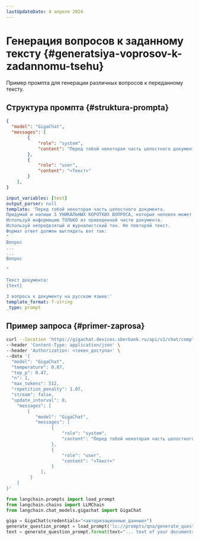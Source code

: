 ```yaml
---
lastUpdateDate: 4 апреля 2024
---
```



# Генерация вопросов к заданному тексту {#generatsiya-voprosov-k-zadannomu-tsehu}

Пример промпта для генерации различных вопросов к переданному тексту.

## Структура промпта {#struktura-prompta}

<Tabs queryString="tool">
<TabItem value="api" label="GigaChat API" default>

```json
{
  "model": "GigaChat",
  "messages": [
        {
            "role": "system",
            "content": "Перед тобой некоторая часть целостного документа.\nПридумай и напиши 3 УНИКАЛЬНЫХ КОРОТКИХ ВОПРОСА, которые человек может задать к данному документу.\nИспользуй информацию ТОЛЬКО из приведенной части документа.\nИспользуй непредвзятый и журналистский тон. Не повторяй текст.\nФормат ответ должен выглядеть вот так:\n\n\"Вопрос\n\n...\n...\nВопрос\n\n\""
        },
        {
            "role": "user",
            "content": "<Текст>"
        }
    ],
}
```

</TabItem>
<TabItem value="sdk" label="GigaChain" >

```yaml
input_variables: [text]
output_parser: null
template: 'Перед тобой некоторая часть целостного документа. 
Придумай и напиши 3 УНИКАЛЬНЫХ КОРОТКИХ ВОПРОСА, которые человек может задать к данному документу.
Используй информацию ТОЛЬКО из приведенной части документа.
Используй непредвзятый и журналистский тон. Не повторяй текст.
Формат ответ должен выглядеть вот так:
"
Вопрос
...
...
Вопрос

"

Текст документа:
{text}

3 вопроса к документу на русском языке:'
template_format: f-string
_type: prompt
```

</TabItem>
</Tabs>

## Пример запроса {#primer-zaprosa}

<Tabs queryString="tool">
<TabItem value="api" label="GigaChat API" default>

```sh
curl --location 'https://gigachat.devices.sberbank.ru/api/v1/chat/completions' \
--header 'Content-Type: application/json' \
--header 'Authorization: <токен_доступа>' \
--data '{
  "model": "GigaChat", 
  "temperature": 0.87, 
  "top_p": 0.47, 
  "n": 1, 
  "max_tokens": 512, 
  "repetition_penalty": 1.07, 
  "stream": false, 
  "update_interval": 0, 
    "messages": [
        {
           "model": "GigaChat",
           "messages": [
                 {
                     "role": "system",
                     "content": "Перед тобой некоторая часть целостного документа.\nПридумай и напиши 3 УНИКАЛЬНЫХ КОРОТКИХ ВОПРОСА, которые человек может задать к данному документу.\nИспользуй информацию ТОЛЬКО из приведенной части документа.\nИспользуй непредвзятый и журналистский тон. Не повторяй текст.\nФормат ответ должен выглядеть вот так:\n\n\"Вопрос\n\n...\n...\nВопрос\n\n\""
                 },
                 {
                     "role": "user",
                     "content": "<Текст>"
                 }
             ],
         }
    ]
}'
```

</TabItem>
<TabItem value="sdk" label="GigaChain" >

```python
from langchain.prompts import load_prompt
from langchain.chains import LLMChain
from langchain.chat_models.gigachat import GigaChat

giga = GigaChat(credentials="<авторизационные_данные>")
generate_question_prompt = load_prompt('lc://prompts/qna/generate_question_prompt.yaml')
text = generate_question_prompt.format(text="... text of your documents ...")
```

</TabItem>
</Tabs>